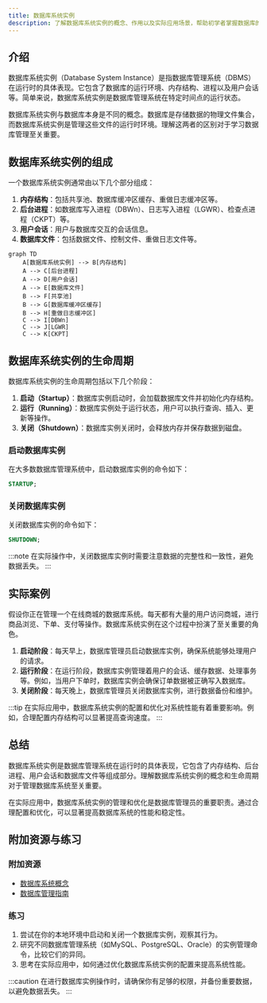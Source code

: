 ```yaml
---
title: 数据库系统实例
description: 了解数据库系统实例的概念、作用以及实际应用场景，帮助初学者掌握数据库的基础知识。
---
```


## 介绍

数据库系统实例（Database System Instance）是指数据库管理系统（DBMS）在运行时的具体表现。它包含了数据库的运行环境、内存结构、进程以及用户会话等。简单来说，数据库系统实例是数据库管理系统在特定时间点的运行状态。

数据库系统实例与数据库本身是不同的概念。数据库是存储数据的物理文件集合，而数据库系统实例是管理这些文件的运行时环境。理解这两者的区别对于学习数据库管理至关重要。

## 数据库系统实例的组成

一个数据库系统实例通常由以下几个部分组成：

1. **内存结构**：包括共享池、数据库缓冲区缓存、重做日志缓冲区等。
2. **后台进程**：如数据库写入进程（DBWn）、日志写入进程（LGWR）、检查点进程（CKPT）等。
3. **用户会话**：用户与数据库交互的会话信息。
4. **数据库文件**：包括数据文件、控制文件、重做日志文件等。

```mermaid
graph TD
    A[数据库系统实例] --> B[内存结构]
    A --> C[后台进程]
    A --> D[用户会话]
    A --> E[数据库文件]
    B --> F[共享池]
    B --> G[数据库缓冲区缓存]
    B --> H[重做日志缓冲区]
    C --> I[DBWn]
    C --> J[LGWR]
    C --> K[CKPT]
```

## 数据库系统实例的生命周期

数据库系统实例的生命周期包括以下几个阶段：

1. **启动（Startup）**：数据库实例启动时，会加载数据库文件并初始化内存结构。
2. **运行（Running）**：数据库实例处于运行状态，用户可以执行查询、插入、更新等操作。
3. **关闭（Shutdown）**：数据库实例关闭时，会释放内存并保存数据到磁盘。

### 启动数据库实例

在大多数数据库管理系统中，启动数据库实例的命令如下：

```sql
STARTUP;
```

### 关闭数据库实例

关闭数据库实例的命令如下：

```sql
SHUTDOWN;
```

:::note
在实际操作中，关闭数据库实例时需要注意数据的完整性和一致性，避免数据丢失。
:::

## 实际案例

假设你正在管理一个在线商城的数据库系统。每天都有大量的用户访问商城，进行商品浏览、下单、支付等操作。数据库系统实例在这个过程中扮演了至关重要的角色。

1. **启动阶段**：每天早上，数据库管理员启动数据库实例，确保系统能够处理用户的请求。
2. **运行阶段**：在运行阶段，数据库实例管理着用户的会话、缓存数据、处理事务等。例如，当用户下单时，数据库实例会确保订单数据被正确写入数据库。
3. **关闭阶段**：每天晚上，数据库管理员关闭数据库实例，进行数据备份和维护。

:::tip
在实际应用中，数据库系统实例的配置和优化对系统性能有着重要影响。例如，合理配置内存结构可以显著提高查询速度。
:::

## 总结

数据库系统实例是数据库管理系统在运行时的具体表现，它包含了内存结构、后台进程、用户会话和数据库文件等组成部分。理解数据库系统实例的概念和生命周期对于管理数据库系统至关重要。

在实际应用中，数据库系统实例的管理和优化是数据库管理员的重要职责。通过合理配置和优化，可以显著提高数据库系统的性能和稳定性。

## 附加资源与练习

### 附加资源

- [数据库系统概念](https://example.com/database-concepts)
- [数据库管理指南](https://example.com/database-management)

### 练习

1. 尝试在你的本地环境中启动和关闭一个数据库实例，观察其行为。
2. 研究不同数据库管理系统（如MySQL、PostgreSQL、Oracle）的实例管理命令，比较它们的异同。
3. 思考在实际应用中，如何通过优化数据库系统实例的配置来提高系统性能。

:::caution
在进行数据库实例操作时，请确保你有足够的权限，并备份重要数据，以避免数据丢失。
:::